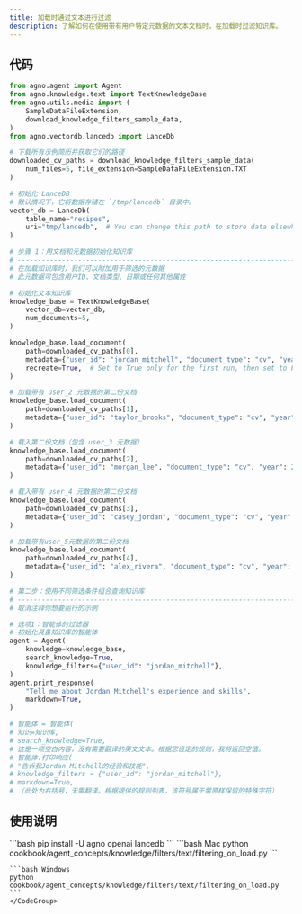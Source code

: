 ```yaml
---
title: 加载时通过文本进行过滤
description: 了解如何在使用带有用户特定元数据的文本文档时，在加载时过滤知识库。
---
```

## 代码

```python
from agno.agent import Agent
from agno.knowledge.text import TextKnowledgeBase
from agno.utils.media import (
    SampleDataFileExtension,
    download_knowledge_filters_sample_data,
)
from agno.vectordb.lancedb import LanceDb

# 下载所有示例简历并获取它们的路径
downloaded_cv_paths = download_knowledge_filters_sample_data(
    num_files=5, file_extension=SampleDataFileExtension.TXT
)

# 初始化 LanceDB
# 默认情况下，它将数据存储在 `/tmp/lancedb` 目录中。
vector_db = LanceDb(
    table_name="recipes",
    uri="tmp/lancedb",  # You can change this path to store data elsewhere
)

# 步骤 1：用文档和元数据初始化知识库
# ------------------------------------------------------------------------------
# 在加载知识库时，我们可以附加用于筛选的元数据
# 此元数据可包含用户ID、文档类型、日期或任何其他属性

# 初始化文本知识库
knowledge_base = TextKnowledgeBase(
    vector_db=vector_db,
    num_documents=5,
)

knowledge_base.load_document(
    path=downloaded_cv_paths[0],
    metadata={"user_id": "jordan_mitchell", "document_type": "cv", "year": 2025},
    recreate=True,  # Set to True only for the first run, then set to False
)

# 加载带有 user_2 元数据的第二份文档
knowledge_base.load_document(
    path=downloaded_cv_paths[1],
    metadata={"user_id": "taylor_brooks", "document_type": "cv", "year": 2025},
)

# 载入第二份文档（包含 user_3 元数据）
knowledge_base.load_document(
    path=downloaded_cv_paths[2],
    metadata={"user_id": "morgan_lee", "document_type": "cv", "year": 2025},
)

# 载入带有 user_4 元数据的第二份文档
knowledge_base.load_document(
    path=downloaded_cv_paths[3],
    metadata={"user_id": "casey_jordan", "document_type": "cv", "year": 2025},
)

# 加载带有user_5元数据的第二份文档
knowledge_base.load_document(
    path=downloaded_cv_paths[4],
    metadata={"user_id": "alex_rivera", "document_type": "cv", "year": 2025},
)

# 第二步：使用不同筛选条件组合查询知识库
# ------------------------------------------------------------------------------
# 取消注释你想要运行的示例

# 选项1：智能体的过滤器
# 初始化具备知识库的智能体
agent = Agent(
    knowledge=knowledge_base,
    search_knowledge=True,
    knowledge_filters={"user_id": "jordan_mitchell"},
)
agent.print_response(
    "Tell me about Jordan Mitchell's experience and skills",
    markdown=True,
)

# 智能体 = 智能体(
# 知识=知识库,
# search_knowledge=True,
# 这是一项空白内容，没有需要翻译的英文文本。根据您设定的规则，我将返回空值。
# 智能体.打印响应(
# "告诉我Jordan Mitchell的经验和技能",
# knowledge_filters = {"user_id": "jordan_mitchell"},
# markdown=True,
# （此处为右括号，无需翻译。根据提供的规则列表，该符号属于需原样保留的特殊字符）
```

## 使用说明

<Steps>
  <Step title="安装库">
    ```bash
    pip install -U agno openai lancedb
    ```
  </Step>

  <Step title="运行示例">
    <CodeGroup>
    ```bash Mac
    python cookbook/agent_concepts/knowledge/filters/text/filtering_on_load.py
    ```

    ```bash Windows
    python cookbook/agent_concepts/knowledge/filters/text/filtering_on_load.py
    ```
    </CodeGroup>
  </Step>
</Steps>